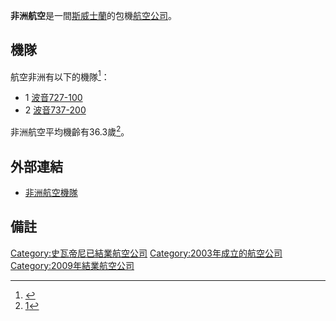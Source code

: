 {{Infobox Airline|
airline        = 非洲航空<br>Aero Africa|
logo_size      = |
fleet_size     = 3|
destinations   = -|
IATA           = -|
ICAO           = RFC|
callsign       = AERO AFRICA|
parent         = |
company_slogan = |
founded        = 2003|
ceased        = 2009|
headquarters   = [[斯威士蘭|斯威士蘭]][[曼齊尼|曼齊尼]] |
key_people     = |
hubs           = [[曼齊尼機場|曼齊尼機場]]|
frequent_flyer = |
lounge         = |
alliance       = |
website        = |
}}
'''非洲航空'''是一間[[斯威士蘭|斯威士蘭]]的包機[[航空公司|航空公司]]。

==機隊==
航空非洲有以下的機隊<ref>{{Cite web |url=http://www.ch-aviation.ch/aircraft.php?search=set&airline=RFC&al_op=1 |title=存档副本 |access-date=2009-04-04 |archive-url=https://web.archive.org/web/20110829213012/http://www.ch-aviation.ch/aircraft.php?search=set&airline=RFC&al_op=1 |archive-date=2011-08-29 |dead-url=yes }}</ref>：

*1 [[波音727|波音727-100]]
*2 [[波音737|波音737-200]]

非洲航空平均機齡有36.3歲<ref>[http://www.airfleets.net/ageflotte/Aero%20Africa.htm]</ref>。

==外部連結== 
*[https://web.archive.org/web/20110829213012/http://www.ch-aviation.ch/aircraft.php?search=set&airline=RFC&al_op=1 非洲航空機隊]

== 備註 ==
{{reflist}}

[[Category:史瓦帝尼已結業航空公司|Category:史瓦帝尼已結業航空公司]]
[[Category:2003年成立的航空公司|Category:2003年成立的航空公司]]
[[Category:2009年結業航空公司|Category:2009年結業航空公司]]

{{斯威士蘭航空公司}}